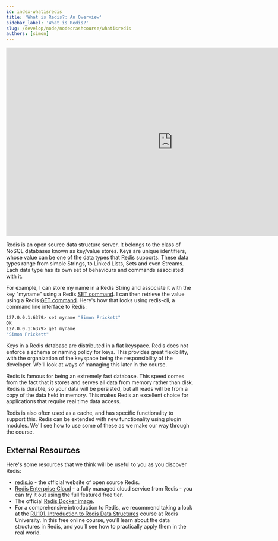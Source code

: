 ```yaml
---
id: index-whatisredis
title: 'What is Redis?: An Overview'
sidebar_label: 'What is Redis?'
slug: /develop/node/nodecrashcourse/whatisredis
authors: [simon]
---
```



<Authors frontMatter={frontMatter} />

<div class="text--center">
  <iframe
    width="896"
    height="509"
    src="https://www.youtube.com/embed/3P2FDZVKqsA"
    frameborder="0"
    allow="accelerometer; autoplay; clipboard-write; encrypted-media; gyroscope; picture-in-picture"
    allowfullscreen></iframe>
</div>

Redis is an open source data structure server. It belongs to the class of NoSQL databases known as key/value stores. Keys are unique identifiers, whose value can be one of the data types that Redis supports. These data types range from simple Strings, to Linked Lists, Sets and even Streams. Each data type has its own set of behaviours and commands associated with it.

For example, I can store my name in a Redis String and associate it with the key "myname" using a Redis [SET command](https://redis.io/commands/set). I can then retrieve the value using a Redis [GET command](https://redis.io/commands/get). Here's how that looks using redis-cli, a command line interface to Redis:

```bash
127.0.0.1:6379> set myname "Simon Prickett"
OK
127.0.0.1:6379> get myname
"Simon Prickett"
```

Keys in a Redis database are distributed in a flat keyspace. Redis does not enforce a schema or naming policy for keys. This provides great flexibility, with the organization of the keyspace being the responsibility of the developer. We'll look at ways of managing this later in the course.

Redis is famous for being an extremely fast database. This speed comes from the fact that it stores and serves all data from memory rather than disk. Redis is durable, so your data will be persisted, but all reads will be from a copy of the data held in memory. This makes Redis an excellent choice for applications that require real time data access.

Redis is also often used as a cache, and has specific functionality to support this. Redis can be extended with new functionality using plugin modules. We'll see how to use some of these as we make our way through the course.

## External Resources

Here's some resources that we think will be useful to you as you discover Redis:

- [redis.io](https://redis.io/) - the official website of open source Redis.
- [Redis Enterprise Cloud](https://redis.com/redis-enterprise-cloud/overview/) - a fully managed cloud service from Redis - you can try it out using the full featured free tier.
- The official [Redis Docker image](https://hub.docker.com/_/redis/).
- For a comprehensive introduction to Redis, we recommend taking a look at the [RU101, Introduction to Redis Data Structures](https://university.redis.com/courses/ru101/) course at Redis University. In this free online course, you’ll learn about the data structures in Redis, and you’ll see how to practically apply them in the real world.
